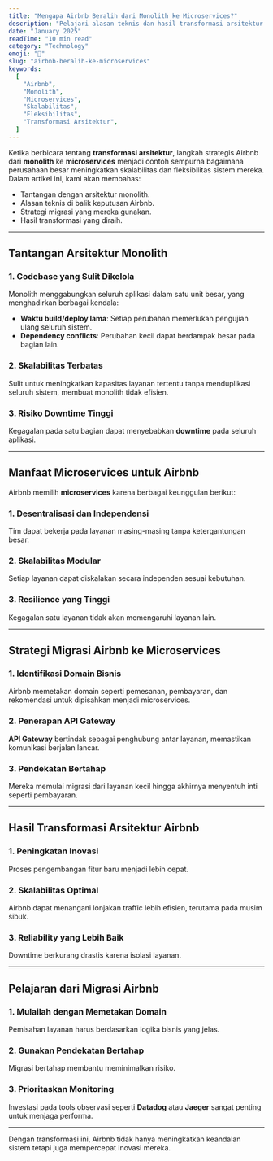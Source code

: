 ```yaml
---
title: "Mengapa Airbnb Beralih dari Monolith ke Microservices?"
description: "Pelajari alasan teknis dan hasil transformasi arsitektur Airbnb dari monolith ke microservices."
date: "January 2025"
readTime: "10 min read"
category: "Technology"
emoji: "🏨"
slug: "airbnb-beralih-ke-microservices"
keywords:
  [
    "Airbnb",
    "Monolith",
    "Microservices",
    "Skalabilitas",
    "Fleksibilitas",
    "Transformasi Arsitektur",
  ]
---
```


Ketika berbicara tentang **transformasi arsitektur**, langkah strategis Airbnb dari **monolith** ke **microservices** menjadi contoh sempurna bagaimana perusahaan besar meningkatkan skalabilitas dan fleksibilitas sistem mereka. Dalam artikel ini, kami akan membahas:

- Tantangan dengan arsitektur monolith.
- Alasan teknis di balik keputusan Airbnb.
- Strategi migrasi yang mereka gunakan.
- Hasil transformasi yang diraih.

---

## Tantangan Arsitektur Monolith

### 1. **Codebase yang Sulit Dikelola**

Monolith menggabungkan seluruh aplikasi dalam satu unit besar, yang menghadirkan berbagai kendala:

- **Waktu build/deploy lama**: Setiap perubahan memerlukan pengujian ulang seluruh sistem.
- **Dependency conflicts**: Perubahan kecil dapat berdampak besar pada bagian lain.

### 2. **Skalabilitas Terbatas**

Sulit untuk meningkatkan kapasitas layanan tertentu tanpa menduplikasi seluruh sistem, membuat monolith tidak efisien.

### 3. **Risiko Downtime Tinggi**

Kegagalan pada satu bagian dapat menyebabkan **downtime** pada seluruh aplikasi.

---

## Manfaat Microservices untuk Airbnb

Airbnb memilih **microservices** karena berbagai keunggulan berikut:

### 1. **Desentralisasi dan Independensi**

Tim dapat bekerja pada layanan masing-masing tanpa ketergantungan besar.

### 2. **Skalabilitas Modular**

Setiap layanan dapat diskalakan secara independen sesuai kebutuhan.

### 3. **Resilience yang Tinggi**

Kegagalan satu layanan tidak akan memengaruhi layanan lain.

---

## Strategi Migrasi Airbnb ke Microservices

### 1. **Identifikasi Domain Bisnis**

Airbnb memetakan domain seperti pemesanan, pembayaran, dan rekomendasi untuk dipisahkan menjadi microservices.

### 2. **Penerapan API Gateway**

**API Gateway** bertindak sebagai penghubung antar layanan, memastikan komunikasi berjalan lancar.

### 3. **Pendekatan Bertahap**

Mereka memulai migrasi dari layanan kecil hingga akhirnya menyentuh inti seperti pembayaran.

---

## Hasil Transformasi Arsitektur Airbnb

### 1. **Peningkatan Inovasi**

Proses pengembangan fitur baru menjadi lebih cepat.

### 2. **Skalabilitas Optimal**

Airbnb dapat menangani lonjakan traffic lebih efisien, terutama pada musim sibuk.

### 3. **Reliability yang Lebih Baik**

Downtime berkurang drastis karena isolasi layanan.

---

## Pelajaran dari Migrasi Airbnb

### 1. Mulailah dengan Memetakan Domain

Pemisahan layanan harus berdasarkan logika bisnis yang jelas.

### 2. Gunakan Pendekatan Bertahap

Migrasi bertahap membantu meminimalkan risiko.

### 3. Prioritaskan Monitoring

Investasi pada tools observasi seperti **Datadog** atau **Jaeger** sangat penting untuk menjaga performa.

---

Dengan transformasi ini, Airbnb tidak hanya meningkatkan keandalan sistem tetapi juga mempercepat inovasi mereka.
